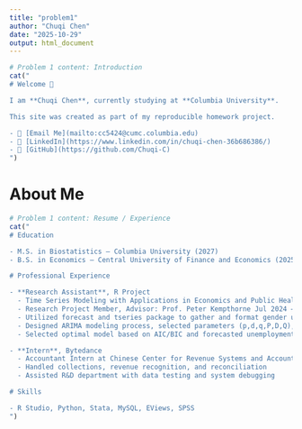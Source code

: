 ```yaml
---
title: "problem1"
author: "Chuqi Chen"
date: "2025-10-29"
output: html_document
---
```


```r
# Problem 1 content: Introduction
cat("
# Welcome 👋

I am **Chuqi Chen**, currently studying at **Columbia University**.  

This site was created as part of my reproducible homework project.

- 📧 [Email Me](mailto:cc5424@cumc.columbia.edu)
- 💼 [LinkedIn](https://www.linkedin.com/in/chuqi-chen-36b686386/)
- 🧠 [GitHub](https://github.com/Chuqi-C)
")
```

# About Me
```r
# Problem 1 content: Resume / Experience
cat("
# Education

- M.S. in Biostatistics — Columbia University (2027)
- B.S. in Economics — Central University of Finance and Economics (2025)

# Professional Experience

- **Research Assistant**, R Project
  - Time Series Modeling with Applications in Economics and Public Health
  - Research Project Member, Advisor: Prof. Peter Kempthorne Jul 2024 – Oct 2024
  - Utilized forecast and tseries package to gather and format gender unemployment data
  - Designed ARIMA modeling process, selected parameters (p,d,q,P,D,Q), evaluated residuals with Ljung-Box test
  - Selected optimal model based on AIC/BIC and forecasted unemployment trends

- **Intern**, Bytedance
  - Accountant Intern at Chinese Center for Revenue Systems and Accounts Aug 2024 – Dec 2024
  - Handled collections, revenue recognition, and reconciliation
  - Assisted R&D department with data testing and system debugging

# Skills

- R Studio, Python, Stata, MySQL, EViews, SPSS
")
```

